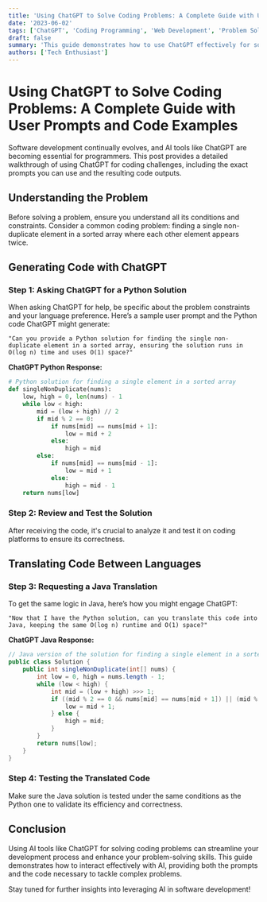 ```yaml
---
title: 'Using ChatGPT to Solve Coding Problems: A Complete Guide with User Prompts and Code Examples'
date: '2023-06-02'
tags: ['ChatGPT', 'Coding Programming', 'Web Development', 'Problem Solving', 'Interactive']
draft: false
summary: 'This guide demonstrates how to use ChatGPT effectively for solving coding problems, including user prompts for generating and translating code in Python and Java. Learn step-by-step how to interpret problem statements, engage with AI, and apply solutions.'
authors: ['Tech Enthusiast']
---
```


# Using ChatGPT to Solve Coding Problems: A Complete Guide with User Prompts and Code Examples

Software development continually evolves, and AI tools like ChatGPT are becoming essential for programmers. This post provides a detailed walkthrough of using ChatGPT for coding challenges, including the exact prompts you can use and the resulting code outputs.

## Understanding the Problem

Before solving a problem, ensure you understand all its conditions and constraints. Consider a common coding problem: finding a single non-duplicate element in a sorted array where each other element appears twice.

## Generating Code with ChatGPT

### Step 1: Asking ChatGPT for a Python Solution

When asking ChatGPT for help, be specific about the problem constraints and your language preference. Here’s a sample user prompt and the Python code ChatGPT might generate:

```plainText
"Can you provide a Python solution for finding the single non-duplicate element in a sorted array, ensuring the solution runs in O(log n) time and uses O(1) space?"
```

**ChatGPT Python Response:**

```python
# Python solution for finding a single element in a sorted array
def singleNonDuplicate(nums):
    low, high = 0, len(nums) - 1
    while low < high:
        mid = (low + high) // 2
        if mid % 2 == 0:
            if nums[mid] == nums[mid + 1]:
                low = mid + 2
            else:
                high = mid
        else:
            if nums[mid] == nums[mid - 1]:
                low = mid + 1
            else:
                high = mid - 1
    return nums[low]
```

### Step 2: Review and Test the Solution

After receiving the code, it's crucial to analyze it and test it on coding platforms to ensure its correctness.

## Translating Code Between Languages

### Step 3: Requesting a Java Translation

To get the same logic in Java, here’s how you might engage ChatGPT:

```plainText
"Now that I have the Python solution, can you translate this code into Java, keeping the same O(log n) runtime and O(1) space?"
```

**ChatGPT Java Response:**

```Java
// Java version of the solution for finding a single element in a sorted array
public class Solution {
    public int singleNonDuplicate(int[] nums) {
        int low = 0, high = nums.length - 1;
        while (low < high) {
            int mid = (low + high) >>> 1;
            if ((mid % 2 == 0 && nums[mid] == nums[mid + 1]) || (mid % 2 == 1 && nums[mid] == nums[mid - 1])) {
                low = mid + 1;
            } else {
                high = mid;
            }
        }
        return nums[low];
    }
}
```

### Step 4: Testing the Translated Code

Make sure the Java solution is tested under the same conditions as the Python one to validate its efficiency and correctness.

## Conclusion

Using AI tools like ChatGPT for solving coding problems can streamline your development process and enhance your problem-solving skills. This guide demonstrates how to interact effectively with AI, providing both the prompts and the code necessary to tackle complex problems.

Stay tuned for further insights into leveraging AI in software development!
